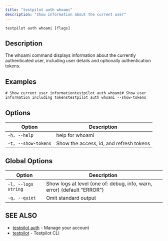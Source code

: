 ```yaml
---
title: "testpilot auth whoami"
description: "Show information about the current user"
---
```


```
testpilot auth whoami [flags]
```

## Description[​](#description "Direct link to Description")

The whoami command displays information about the currently authenticated user, including user details and optionally authentication tokens.

## Examples[​](#examples "Direct link to Examples")

```
# Show current user informationtestpilot auth whoami# Show user information including tokenstestpilot auth whoami --show-tokens
```

## Options[​](#options "Direct link to Options")

| Option              | Description                             |
| ------------------- | --------------------------------------- |
| `-h, --help`        | help for whoami                         |
| `-t, --show-tokens` | Show the access, id, and refresh tokens |

## Global Options[​](#global-options "Direct link to Global Options")

| Option              | Description                                                             |
| ------------------- | ----------------------------------------------------------------------- |
| `-l, --logs string` | Show logs at level (one of: debug, info, warn, error) (default "ERROR") |
| `-q, --quiet`       | Omit standard output                                                    |

## SEE ALSO[​](#see-also "Direct link to SEE ALSO")

* [testpilot auth](/testpilot/docs/cli_reference/testpilot_auth) - Manage your account
* [testpilot](/testpilot/docs/cli_reference/testpilot) - Testpilot CLI

